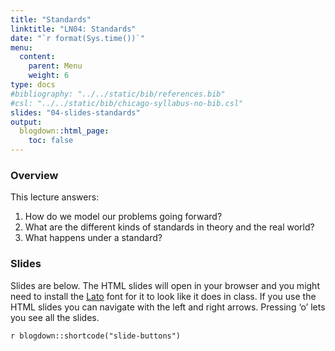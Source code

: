 ```yaml
---
title: "Standards"
linktitle: "LN04: Standards"
date: "`r format(Sys.time())`"
menu:
  content:
    parent: Menu
    weight: 6
type: docs
#bibliography: "../../static/bib/references.bib"
#csl: "../../static/bib/chicago-syllabus-no-bib.csl"
slides: "04-slides-standards"
output:
  blogdown::html_page:
    toc: false
---
```


### Overview

This lecture answers:

1. How do we model our problems going forward?
2. What are the different kinds of standards in theory and the real world?
3. What happens under a standard?

### Slides

Slides are below. 
The HTML slides will open in your browser and you might need to install the [Lato](https://fonts.google.com/specimen/Lato) font for it to look like it does in class.
If you use the HTML slides you can navigate with the left and right arrows.
Pressing 'o' lets you see all the slides.

`r blogdown::shortcode("slide-buttons")`

